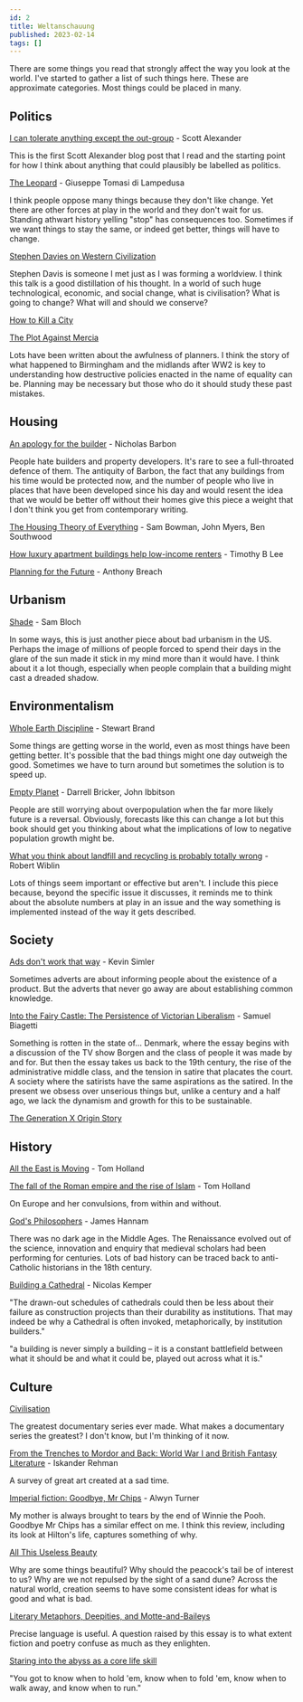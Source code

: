 ```yaml
---
id: 2
title: Weltanschauung
published: 2023-02-14
tags: []
---
```


There are some things you read that strongly affect the way you look at the world. I've started to gather a list of such things here. These are approximate categories. Most things could be placed in many.

## Politics

[I can tolerate anything except the out-group](https://slatestarcodex.com/2014/09/30/i-can-tolerate-anything-except-the-outgroup/) - Scott Alexander

This is the first Scott Alexander blog post that I read and the starting point for how I think about anything that could plausibly be labelled as politics.

[The Leopard](https://uk.bookshop.org/a/3247/9780099512158) - Giuseppe Tomasi di Lampedusa

I think people oppose many things because they don't like change. Yet there are other forces at play in the world and they don't wait for us. Standing athwart history yelling "stop" has consequences too. Sometimes if we want things to stay the same, or indeed get better, things will have to change.

[Stephen Davies on Western Civilization](https://www.youtube.com/watch?v=xNOyramDh0I)

Stephen Davis is someone I met just as I was forming a worldview. I think this talk is a good distillation of his thought. In a world of such huge technological, economic, and social change, what is civilisation? What is going to change? What will and should we conserve?

[How to Kill a City](https://www.economist.com/blighty/2013/05/31/how-to-kill-a-city)

[The Plot Against Mercia](https://unherd.com/2020/09/the-plot-against-mercia/)

Lots have been written about the awfulness of planners. I think the story of what happened to Birmingham and the midlands after WW2 is key to understanding how destructive policies enacted in the name of equality can be. Planning may be necessary but those who do it should study these past mistakes.

## Housing

[An apology for the builder](https://quod.lib.umich.edu/e/eebo/A30880.0001.001?rgn=main;view=fulltext) - Nicholas Barbon

People hate builders and property developers. It's rare to see a full-throated defence of them. The antiquity of Barbon, the fact that any buildings from his time would be protected now, and the number of people who live in places that have been developed since his day and would resent the idea that we would be better off without their homes give this piece a weight that I don't think you get from contemporary writing.

[The Housing Theory of Everything](https://www.worksinprogress.co/issue/the-housing-theory-of-everything/) - Sam Bowman, John Myers, Ben Southwood

[How luxury apartment buildings help low-income renters](https://fullstackeconomics.com/how-luxury-apartment-buildings-help-low-income-renters/) - Timothy B Lee

[Planning for the Future](https://www.centreforcities.org/publication/planning-for-the-future/) - Anthony Breach

## Urbanism

[Shade](https://placesjournal.org/article/shade-an-urban-design-mandate/) - Sam Bloch

In some ways, this is just another piece about bad urbanism in the US. Perhaps the image of millions of people forced to spend their days in the glare of the sun made it stick in my mind more than it would have. I think about it a lot though, especially when people complain that a building might cast a dreaded shadow.

## Environmentalism

[Whole Earth Discipline](https://uk.bookshop.org/a/3247/9781843548164) - Stewart Brand

Some things are getting worse in the world, even as most things have been getting better. It's possible that the bad things might one day outweigh the good. Sometimes we have to turn around but sometimes the solution is to speed up.

[Empty Planet](https://uk.bookshop.org/a/3247/9781472142979) - Darrell Bricker, John Ibbitson

People are still worrying about overpopulation when the far more likely future is a reversal. Obviously, forecasts like this can change a lot but this book should get you thinking about what the implications of low to negative population growth might be.

[What you think about landfill and recycling is probably totally wrong](https://medium.com/@robertwiblin/what-you-think-about-landfill-and-recycling-is-probably-totally-wrong-3a6cf57049ce) -
Robert Wiblin

Lots of things seem important or effective but aren't. I include this piece because, beyond the specific issue it discusses, it reminds me to think about the absolute numbers at play in an issue and the way something is implemented instead of the way it gets described.

## Society

[Ads don't work that way](https://meltingasphalt.com/ads-dont-work-that-way/) - Kevin Simler

Sometimes adverts are about informing people about the existence of a product. But the adverts that never go away are about establishing common knowledge.

[Into the Fairy Castle: The Persistence of Victorian Liberalism](https://americanaffairsjournal.org/2021/08/into-the-fairy-castle-the-persistence-of-victorian-liberalism/) - Samuel Biagetti

Something is rotten in the state of... Denmark, where the essay begins with a discussion of the TV show Borgen and the class of people it was made by and for. But then the essay takes us back to the 19th century, the rise of the administrative middle class, and the tension in satire that placates the court. A society where the satirists have the same aspirations as the satired. In the present we obsess over unserious things but, unlike a century and a half ago, we lack the dynamism and growth for this to be sustainable.

[The Generation X Origin Story](https://spottedtoad.wordpress.com/2019/10/12/the-generation-x-origin-story/)

## History

[All the East is Moving](https://www.firstthings.com/article/2016/08/all-the-east-is-moving) - Tom Holland

[The fall of the Roman empire and the rise of Islam](https://www.theguardian.com/books/2012/mar/30/fall-roman-empire-rise-islam) - Tom Holland

On Europe and her convulsions, from within and without.

[God's Philosophers](https://uk.bookshop.org/a/3247/9781848311503) - James Hannam

There was no dark age in the Middle Ages. The Renaissance evolved out of the science, innovation and enquiry that medieval scholars had been performing for centuries. Lots of bad history can be traced back to anti-Catholic historians in the 18th century.

[Building a Cathedral](https://theprepared.org/features-feed/2019/4/28/building-a-cathedral) - Nicolas Kemper

"The drawn-out schedules of cathedrals could then be less about their failure as construction projects than their durability as institutions. That may indeed be why a Cathedral is often invoked, metaphorically, by institution builders."

"a building is never simply a building – it is a constant battlefield between what it should be and what it could be, played out across what it is."

## Culture

[Civilisation](https://www.amazon.co.uk/Civilisation-Complete-DVD-Kenneth-Clark/dp/B00077284C)

The greatest documentary series ever made. What makes a documentary series the greatest? I don't know, but I'm thinking of it now.

[From the Trenches to Mordor and Back: World War I and British Fantasy Literature](https://warontherocks.com/2018/10/from-the-trenches-to-mordor-and-back-world-war-i-and-british-fantasy-literature/) - Iskander Rehman

A survey of great art created at a sad time.

[Imperial fiction: Goodbye, Mr Chips](https://thelionandunicorn.wordpress.com/2020/12/14/imperial-fiction-goodbye-mr-chips/) - Alwyn Turner

My mother is always brought to tears by the end of Winnie the Pooh. Goodbye Mr Chips has a similar effect on me. I think this review, including its look at Hilton's life, captures something of why.

[All This Useless Beauty](https://wayofthedodo.substack.com/p/all-this-useless-beauty)

Why are some things beautiful? Why should the peacock's tail be of interest to us? Why are we not repulsed by the sight of a sand dune? Across the natural world, creation seems to have some consistent ideas for what is good and what is bad.

[Literary Metaphors, Deepities, and Motte-and-Baileys](https://benmgarfinkel.blog/2017/09/16/metaphors-deepities-and-motte-and-baileys/)

Precise language is useful. A question raised by this essay is to what extent fiction and poetry confuse as much as they enlighten.

[Staring into the abyss as a core life skill](https://www.benkuhn.net/abyss/)

"You got to know when to hold 'em, know when to fold 'em, know when to walk away, and know when to run."
